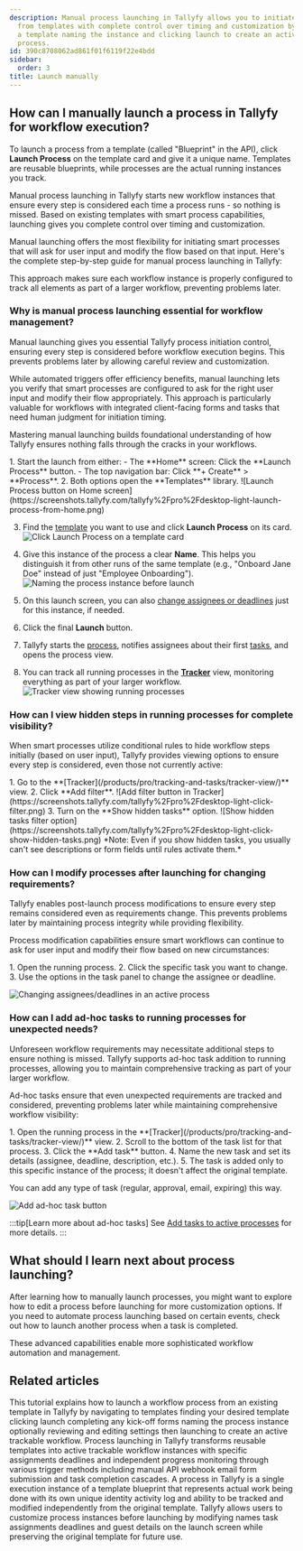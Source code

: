 ```yaml
---
description: Manual process launching in Tallyfy allows you to initiate workflow instances
  from templates with complete control over timing and customization by selecting
  a template naming the instance and clicking launch to create an active trackable
  process.
id: 390c8708062ad861f01f6119f22e4bdd
sidebar:
  order: 3
title: Launch manually
---
```



## How can I manually launch a process in Tallyfy for workflow execution?

To launch a process from a template (called "Blueprint" in the API), click **Launch Process** on the template card and give it a unique name. Templates are reusable blueprints, while processes are the actual running instances you track.

Manual process launching in Tallyfy starts new workflow instances that ensure every step is considered each time a process runs - so nothing is missed. Based on existing templates with smart process capabilities, launching gives you complete control over timing and customization.

Manual launching offers the most flexibility for initiating smart processes that will ask for user input and modify the flow based on that input. Here's the complete step-by-step guide for manual process launching in Tallyfy:

This approach makes sure each workflow instance is properly configured to track all elements as part of a larger workflow, preventing problems later.

### Why is manual process launching essential for workflow management?

Manual launching gives you essential Tallyfy process initiation control, ensuring every step is considered before workflow execution begins. This prevents problems later by allowing careful review and customization.

While automated triggers offer efficiency benefits, manual launching lets you verify that smart processes are configured to ask for the right user input and modify their flow appropriately. This approach is particularly valuable for workflows with integrated client-facing forms and tasks that need human judgment for initiation timing.

Mastering manual launching builds foundational understanding of how Tallyfy ensures nothing falls through the cracks in your workflows.

<Steps>
1. Start the launch from either:
    - The **Home** screen: Click the **Launch Process** button.
    - The top navigation bar: Click **+ Create** > **Process**.
2. Both options open the **Templates** library.
   ![Launch Process button on Home screen](https://screenshots.tallyfy.com/tallyfy%2Fpro%2Fdesktop-light-launch-process-from-home.png)

3. Find the [template](/products/pro/documenting/templates/) you want to use and click **Launch Process** on its card.
   ![Click Launch Process on a template card](https://screenshots.tallyfy.com/tallyfy%2Fpro%2Fdesktop-light-click-launch-process.png)

4. Give this instance of the process a clear **Name**. This helps you distinguish it from other runs of the same template (e.g., "Onboard Jane Doe" instead of just "Employee Onboarding").
   ![Naming the process instance before launch](https://screenshots.tallyfy.com/tallyfy%2Fpro%2Fdesktop-light-name-process-before-launch.png)

5. On this launch screen, you can also [change assignees or deadlines](/products/pro/launching/how-can-i-edit-a-process-before-launching/) just for this instance, if needed.

6. Click the final **Launch** button.

7. Tallyfy starts the [process](/products/pro/tracking-and-tasks/processes/), notifies assignees about their first [tasks](/products/pro/tracking-and-tasks/tasks/), and opens the process view.

8. You can track all running processes in the **[Tracker](/products/pro/tracking-and-tasks/tracker-view/)** view, monitoring everything as part of your larger workflow.
   ![Tracker view showing running processes](https://screenshots.tallyfy.com/tallyfy%2Fpro%2Fdesktop-light-showcase-tracker-tab.png)
</Steps>

### How can I view hidden steps in running processes for complete visibility?

When smart processes utilize conditional rules to hide workflow steps initially (based on user input), Tallyfy provides viewing options to ensure every step is considered, even those not currently active:

<Steps>
1. Go to the **[Tracker](/products/pro/tracking-and-tasks/tracker-view/)** view.
2. Click **Add filter**.
   ![Add filter button in Tracker](https://screenshots.tallyfy.com/tallyfy%2Fpro%2Fdesktop-light-click-filter.png)
3. Turn on the **Show hidden tasks** option.
    ![Show hidden tasks filter option](https://screenshots.tallyfy.com/tallyfy%2Fpro%2Fdesktop-light-click-show-hidden-tasks.png)
</Steps>
*Note: Even if you show hidden tasks, you usually can't see descriptions or form fields until rules activate them.*

### How can I modify processes after launching for changing requirements?

Tallyfy enables post-launch process modifications to ensure every step remains considered even as requirements change. This prevents problems later by maintaining process integrity while providing flexibility.

Process modification capabilities ensure smart workflows can continue to ask for user input and modify their flow based on new circumstances:

<Steps>
1. Open the running process.
2. Click the specific task you want to change.
3. Use the options in the task panel to change the assignee or deadline.
</Steps>

![Changing assignees/deadlines in an active process](https://screenshots.tallyfy.com/tallyfy%2Fpro%2Fdesktop-light-change-deadlines-ongoing-process.png)

### How can I add ad-hoc tasks to running processes for unexpected needs?

Unforeseen workflow requirements may necessitate additional steps to ensure nothing is missed. Tallyfy supports ad-hoc task addition to running processes, allowing you to maintain comprehensive tracking as part of your larger workflow.

Ad-hoc tasks ensure that even unexpected requirements are tracked and considered, preventing problems later while maintaining comprehensive workflow visibility:

<Steps>
1. Open the running process in the **[Tracker](/products/pro/tracking-and-tasks/tracker-view/)** view.
2. Scroll to the bottom of the task list for that process.
3. Click the **Add task** button.
4. Name the new task and set its details (assignee, deadline, description, etc.).
5. The task is added only to this specific instance of the process; it doesn't affect the original template.
</Steps>

You can add any type of task (regular, approval, email, expiring) this way.

![Add ad-hoc task button](https://screenshots.tallyfy.com/tallyfy%2Fpro%2Fdesktop-light-add-task-to-ongoing-process.png)

:::tip[Learn more about ad-hoc tasks]
See [Add tasks to active processes](/products/pro/tracking-and-tasks/processes/edit-processes/how-can-i-add-tasks-to-active-processes-on-tallyfy/) for more details.
:::

## What should I learn next about process launching?

After learning how to manually launch processes, you might want to explore how to edit a process before launching for more customization options. If you need to automate process launching based on certain events, check out how to launch another process when a task is completed.

These advanced capabilities enable more sophisticated workflow automation and management.


## Related articles
<CardGrid>
<LinkTitleCard header="<b>Tutorials > Launch a process</b>" href="/products/pro/tutorials/your-first-process/" > This tutorial explains how to launch a workflow process from an existing template in Tallyfy by navigating to templates finding your desired template clicking launch completing any kick-off forms naming the process instance optionally reviewing and editing settings then launching to create an active trackable workflow. </LinkTitleCard>
<LinkTitleCard header="<b>Pro > Launching</b>" href="/products/pro/launching/" > Process launching in Tallyfy transforms reusable templates into active trackable workflow instances with specific assignments deadlines and independent progress monitoring through various trigger methods including manual API webhook email form submission and task completion cascades. </LinkTitleCard>
<LinkTitleCard header="<b>Tracking And Tasks > More about processes</b>" href="/products/pro/tracking-and-tasks/processes/" > A process in Tallyfy is a single execution instance of a template blueprint that represents actual work being done with its own unique identity activity log and ability to be tracked and modified independently from the original template. </LinkTitleCard>
<LinkTitleCard header="<b>Launching > Edit before launch</b>" href="/products/pro/launching/how-can-i-edit-a-process-before-launching/" > Tallyfy allows users to customize process instances before launching by modifying names task assignments deadlines and guest details on the launch screen while preserving the original template for future use. </LinkTitleCard>
</CardGrid>